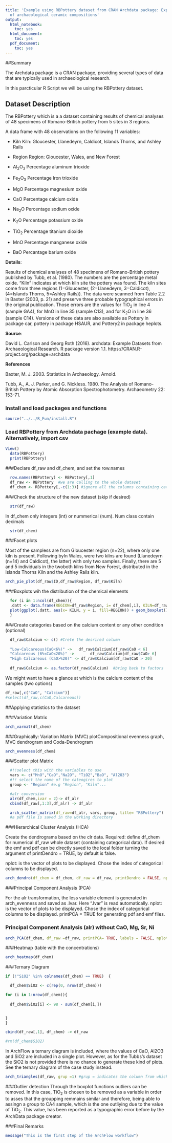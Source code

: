 ```yaml
---
title: 'Example using RBPottery dataset from CRAN Archdata package: Exploratory analysis
  of archaeological ceramic compositions'
output:
  html_notebook:
    toc: yes
  html_document:
    toc: yes
  pdf_document:
    toc: yes
---
```


##Summary

The Archdata package is a CRAN package, providing several types of data that are typically used in archaeological research. 

In this parcticular R Script we will be using the RBPottery dataset.

## Dataset Description

The RBPottery which is a a dataset containing results of chemical analyses of 48 specimens of Romano-British pottery from 5 sites in 3 regions. 

A data frame with 48 observations on the following 11 variables:

* Kiln Kiln: Gloucester, Llanedeyrn, Caldicot, Islands Thorns, and Ashley Rails
* Region Region: Gloucester, Wales, and New Forest

* Al~2~O~3~ Percentage aluminum trioxide
* Fe~2~O~3~ Percentage Iron trioxide
* MgO Percentage magnesium oxide
* CaO Percentage calcium oxide
* Na~2~O Percentage sodium oxide
* K~2~O Percentage potassium oxide
* TiO~2~ Percentage titanium dioxide
* MnO Percentage manganese oxide
* BaO Percantage barium oxide

**Details**:

Results of chemical analyses of 48 specimens of Romano-British pottery published by Tubb, et al.
(1980). The numbers are the percentage metal oxide. "Kiln" indicates at which kiln site the pottery
was found. The kiln sites come from three regions (1=Gloucester, (2=Llanedeyrn, 3=Caldicot),
(4=Islands Thorns, 5=Ashley Rails)). The data were scanned from Table 2.2 in Baxter (2003, p.
21) and preserve three probable typographical errors in the original publication. Those errors are
the values for TiO~2~ in line 4 (sample GA4), for MnO in line 35 (sample C13), and for K~2~O in line
36 (sample C14). Versions of these data are also available as Pottery in package car, pottery in
package HSAUR, and Pottery2 in package heplots.

**Source**:

David L. Carlson and Georg Roth (2016). archdata: Example Datasets from Archaeological
Research. R package version 1.1. https://CRAN.R-project.org/package=archdata

**References**

Baxter, M. J. 2003. Statistics in Archaeology. Arnold.

Tubb, A., A. J. Parker, and G. Nickless. 1980. The Analysis of Romano-British Pottery by Atomic Absorption Spectrophotometry. Archaeometry 22: 153-71.


### Install and load packages and functions
```r
source("../../R_Fun/install.R")
```


### Load RBPottery from Archdata pachage (example data). Alternatively, import csv
```r
View()
  data(RBPottery)
  print(RBPottery)
```


###Declare df_raw and df_chem, and set the row.names
```r
  row.names(RBPottery) <- RBPottery[,1]
  df_raw <- RBPottery  #we are calling to the whole dataset
  df_chem <- RBPottery[,-c(1:3)] #ignore all the columns containing categorical data, 9 in this case. 
```

###Check the structure of the new dataset (skip if desired)
```r
  str(df_raw)
```
In df_chem only integers (int) or nummerical (num). Num class contain decimals 
```r
  str(df_chem)
```

###Facet plots

Most of the sampless are from Gloucester region (n=22), where only one kiln is present. Following byIn Wales, were two kilns are found (Llanedeyrn (n=14) and Caldicot), the latter)  with only two samples. Finally, there are 5 and 5 individuals in the twoboth kilns from New Forest, distributed in the Islands Thorns Kiln and the Ashley Rails kiln.


```r
arch_pie_plot(df_raw$ID,df_raw$Region, df_raw$Kiln)
```

###Boxplots wih the distribution of the chemical elements
```r
  for (i in 1:ncol(df_chem)){
  .datt <- data.frame(REGION=df_raw$Region, i= df_chem[,i], KILN=df_raw$Kiln)
  plot(ggplot(.datt, aes(x= KILN, y = i, fill=REGION)) + geom_boxplot() + ylab(colnames(df_chem)[i]))
  }
```

###Create categories based on the calcium content or any other condition (optional)
```r
  df_raw$Calcium <- c() #Crete the desrired column
  
  "Low-Calcareous(CaO<6%)" ->   df_raw$Calcium[df_raw$CaO < 6]
  "Calcareous (6%<CaO<20%)" ->       df_raw$Calcium[df_raw$CaO> 6]
  "High Calcareous (CaO>%20)" -> df_raw$Calcium[df_raw$CaO > 20]
   
  df_raw$Calcium <- as.factor(df_raw$Calcium)  #bring back to factors
```


We might want to have a glance at which is the calcium content of the samples (two options)
```r
df_raw[,c("CaO", "Calcium")]
#select(df_raw,c(CaO,Calcareous)) 
```
##Applying statistics to the dataset

###Variation Matrix
```r
arch_varmat(df_chem)
```





###Graphically: Variation Matrix (MVC) plotCompositional evenness graph, MVC dendrogram and Coda-Dendrogram
```r
arch_evenness(df_chem)
```

###Scatter plot Matrix
```r
  #!!select this with the variables to use 
  vars <- c("MnO","CaO","Na2O", "TiO2","BaO", "Al2O3") 
  #!! select the name of the cateogires to plot
  group <- "Region" #e.g "Region", "Kiln"...

  #alr conversion
  alr(df_chem,ivar = 2)-> df_alr
  cbind(df_raw[,1:3],df_alr) -> df_alr

  arch_scatter_matrix(df_raw=df_alr, vars, group, title= "RBPottery")
  #a pdf file is saved in the working directory
```

###Hierarchical Cluster Analysis (HCA)

Create the dendrograms based on the clr data. Required: define df_chem for numerical df_raw whole dataset (containing categorical data). If desired the emf and pdf can be directly saved to the local folder turning the argument of printDendro = TRUE, by default is false.

nplot: is the vector of plots to be displayed. Chose the index of categorical columns to be displayed. 

```r
arch_dendro(df_chem = df_chem, df_raw = df_raw, printDendro = FALSE, nplot=c(2,3))
```




###Principal Component Analysis (PCA)

For the alr transformation, the less variable element is generated in arch_evenness and saved as .lvar.
Here ".lvar" is read automatically. 
nplot: is the vector of plots to be displayed. Chose the index of categorical columns to be displayed. 
printPCA = TRUE for generating pdf and emf files. 


### Principal Component Analysis (alr) without CaO, Mg, Sr, Ni

```r
arch_PCA(df_chem, df_raw =df_raw, printPCA= TRUE, labels = FALSE, nplot = c(2,3), shape_cat_number = 2)
```


###Heatmap (table with the concentrations)
```r
arch_heatmap(df_chem)
```


###Ternary Diagram

```r


if (!"SiO2" %in% colnames(df_chem) == TRUE)  {

  df_chem$SiO2 <- c(rep(0, nrow(df_chem)))

for (i in 1:nrow(df_chem)){
  
  df_chem$SiO2[i] <- 98 - sum(df_chem[i,])


}
}

cbind(df_raw[,1], df_chem) -> df_raw

#rm(df_chem$SiO2)

```


In ArchFlow a ternary diagram is included, where the values of CaO, \ch Al2O3 and \ch SiO2 are included in a single plot. However, as for the Tubbs's dataset the \ch SiO2 is not provided there is no chance to generate these kind of plots. See the ternary diagram of the case study instead. 

```r
arch_triangles(df_raw, grup =1) #grup = indicates the column from which the factors will be for the legend 
```

###Outlier detection 
Through the boxplot functions outliers can be removed. 
In this case, TiO~2~ is chosen to be removed as a variable in order to asses that the groupping remmains similar and therefore, being able to assingn a group to CA4 sample, which is the one outliying due to the value of TiO~2~. This value, has been reported as a typographic error before by the ArchData package creator. 


###Final Remarks

```r
message("This is the first step of the ArchFlow workflow")
```




